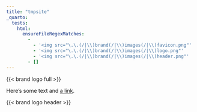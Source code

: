 ```yaml
---
title: "tmpsite"
_quarto:
  tests:
    html:
      ensureFileRegexMatches:
        -
          - '<img src="\.\.(/|\\)brand(/|\\)images(/|\\)favicon.png"'
          - '<img src="\.\.(/|\\)brand(/|\\)images(/|\\)logo.png"'
          - '<img src="\.\.(/|\\)brand(/|\\)images(/|\\)header.png"'
        - []
---
```



{{< brand logo full >}}

Here's some text and [a link](https://example.com).

{{< brand logo header >}}
